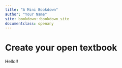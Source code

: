 ```yaml
---
title: "A Mini Bookdown"
author: "Your Name"
site: bookdown::bookdown_site
documentclass: openany
---
```


# Create your open textbook

Hello!!
